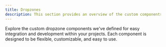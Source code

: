 ```yaml
---
title: Dropzones
description: This section provides an overview of the custom components available in Uploadthing UI.
---
```


Explore the custom dropzone components we've defined for easy integration and development within your projects. Each component is designed to be flexible, customizable, and easy to use.

<Outlet path="/dropzones" />

